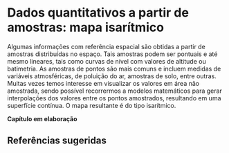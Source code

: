 # Dados quantitativos a partir de amostras: mapa isarítmico {#quanti4}

Algumas informações com referência espacial são obtidas a partir de amostras distribuídas no espaço. Tais amostras podem ser pontuais e até mesmo lineares, tais como curvas de nível com valores de altitude ou batimetria. As amostras de pontos são mais comuns e incluem medidas de variáveis atmosféricas, de poluição do ar, amostras de solo, entre outras. Muitas vezes temos interesse em visualizar os valores em área não amostrada, sendo possível recorrermos a modelos matemáticos para gerar interpolações dos valores entre os pontos amostrados, resultando em uma superfície contínua. O mapa resultante é do tipo isarítmico.

**Capítulo em elaboração**

## Referências sugeridas
